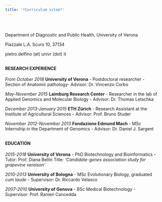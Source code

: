 ---
title: '*Curriculum vitae*'
---
<div style="margin-bottom:50px;">
</div>
Department of Diagnostic and Public Health, University of Verona

Piazzale L.A. Scuro 10, 37134

pietro.delfino (at) univr (dot) it

[](www.github.com/pietrod)

<div style="margin-bottom:30px;">
</div>
#### RESEARCH EXPERIENCE
*From October 2018* **University of Verona** - Postdoctoral researcher - Section of Anatomic pathology- Advisor: Dr. Vincenzo Corbo

*May-November 2015*  **Laimburg Research Center** - Researcher in the lab of Applied Genomics and Molecular Biology - Advisor: Dr. Thomas Letschka

*December 2013-January 2015*  **ETH Zürich** - Research Assistant at the Institute of Agricultural Sciences - Advisor: Prof. Bruno Studer

*November 2012-November 2013* **Fondazione Edmund Mach** - MSc Internship in the Department of Genomics - Advisor: Dr. Daniel J. Sargent
<div style="margin-bottom:30px;">
</div>
#### EDUCATION
*2015-2018*  **University of Verona** - PhD Biotechnology and Bioinformatics - Tutor: Prof. Diana Bellin Title: *‘Candidate-genes association study for grapevine veraison’*

*2010-2013* **University of Bologna** - MSc Evolutionary Biology, graduated *cum laude* - Supervisor: Dr. Riccardo Velasco

*2007-2010* **University of Genova** - BSc Medical Biotechnology - Supervisor: Prof. Ranieri Cancedda
<div style="margin-bottom:30px;">
</div>





